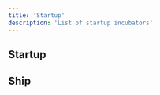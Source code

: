 ---
title: 'Startup'
description: 'List of startup incubators'
---

## Startup

<Columns cols={2}>
  <Card
    title="Y Combinator"
    href="https://www.ycombinator.com/"
  >
  </Card>
  <Card
    title="Startup School"
    href="https://www.startupschool.org/"
  >
  </Card>
  <Card
    title="Startup Playbook"
    href="https://playbook.samaltman.com/"
  >
  </Card>
    <Card
    title="Startup Class"
    href="http://startupclass.samaltman.com/"
  >
  </Card>
  <Card
    title="Sam Altman Advice"
    href="https://blog.samaltman.com/startup-advice"
  >
  </Card>
  <Card
    title="Paul Graham Advice"
    href="https://www.paulgraham.com/start.html"
  >
  </Card>
  <Card
    title="Pmarchive"
    href="https://pmarchive.com/"
  >
  </Card>
  <Card
    title="Startup Archive"
    href="https://www.startuparchive.org/"
  >
  </Card>
  <Card
    title="The Founders' Tribune"
    href="https://www.founderstribune.org/"
  >
  </Card>
  <Card
    title="Internal Tech Emails"
    href="https://www.techemails.com/"
  >
  </Card>
  <Card
    title="Signature Block"
    href="https://www.signatureblock.co/"
  >
  </Card>
  <Card
    title="Crucible Moments"
    href="https://www.cruciblemoments.com/"
  >
  </Card>
  <Card
    title="Crunchbase"
    href="https://www.crunchbase.com/"
  >
  </Card>
  <Card
    title="Startup SG"
    href="https://www.startupsg.gov.sg/"
  >
  </Card>
</Columns>

## Ship

<Columns cols={2}>
  <Card
    title="Product Hunt"
    href="https://www.producthunt.com/"
  >
  </Card>
  <Card
    title="Beta List"
    href="https://betalist.com/"
  >
  </Card>
</Columns>